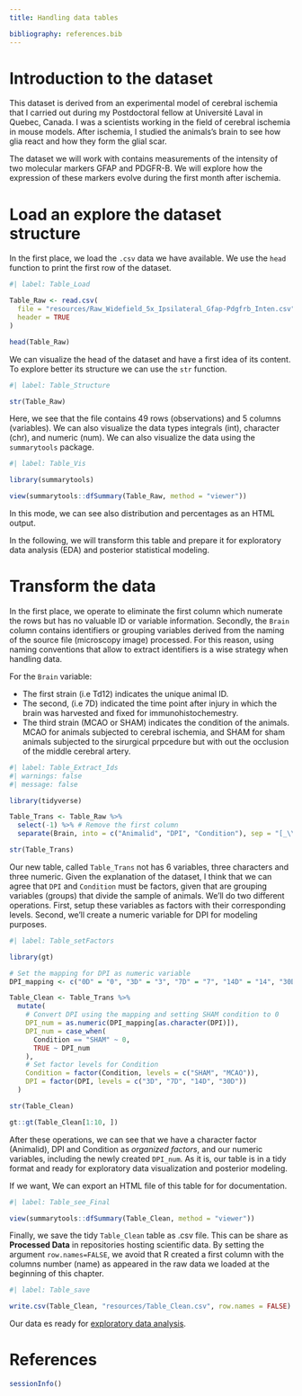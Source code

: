 ```yaml
---
title: Handling data tables

bibliography: references.bib
---
```


# Introduction to the dataset

This dataset is derived from an experimental model of cerebral ischemia that I carried out during my Postdoctoral fellow at Université Laval in Quebec, Canada. I was a scientists working in the field of cerebral ischemia in mouse models. After ischemia, I studied the animals's brain to see how glia react and how they form the glial scar. 

The dataset we will work with contains measurements of the intensity of two molecular markers GFAP and PDGFR-B. We will explore how the expression of these markers evolve during the first month after ischemia.

# Load an explore the dataset structure

In the first place, we load the `.csv` data we have available. We use the `head` function to print the first row of the dataset.

```r
#| label: Table_Load

Table_Raw <- read.csv(
  file = "resources/Raw_Widefield_5x_Ipsilateral_Gfap-Pdgfrb_Inten.csv",
  header = TRUE
)

head(Table_Raw)
```
We can visualize the head of the dataset and have a first idea of its content. To explore better its structure we can use the `str` function.

```r
#| label: Table_Structure

str(Table_Raw)
```
Here, we see that the file contains 49 rows (observations) and 5 columns (variables). We can also visualize the data types integrals (int), character (chr), and numeric (num). We can also visualize the data using the `summarytools` package.

```r
#| label: Table_Vis

library(summarytools)

view(summarytools::dfSummary(Table_Raw, method = "viewer"))
```

In this mode, we can see also distribution and percentages as an HTML output.  

In the following, we will transform this table and prepare it for exploratory data analysis (EDA) and posterior statistical modeling.


# Transform the data

In the first place, we operate to eliminate the first column which numerate the rows but has no valuable ID or variable information. Secondly, the `Brain` column contains identifiers or grouping variables derived from the naming of the source file (microscopy image) processed. For this reason, using naming conventions that allow to extract identifiers is a wise strategy when handling data. 

For the `Brain` variable:

- The first strain (i.e Td12) indicates the unique animal ID.
- The second, (i.e 7D) indicated the time point after injury in which the brain was harvested and fixed for immunohistochemestry.
- The third strain (MCAO or SHAM) indicates the condition of the animals. MCAO for animals subjected to cerebral ischemia, and SHAM for sham animals subjected to the sirurgical prpcedure but with out the occlusion of the middle cerebral artery. 

```r
#| label: Table_Extract_Ids
#| warnings: false
#| message: false

library(tidyverse)

Table_Trans <- Table_Raw %>%
  select(-1) %>% # Remove the first column
  separate(Brain, into = c("Animalid", "DPI", "Condition"), sep = "[_\\.]") # Extract metadata and separate into columns

str(Table_Trans)
```

Our new table, called `Table_Trans` not has 6 variables, three characters and three numeric. Given the explanation of the dataset, I think that we can agree that `DPI` and `Condition` must be factors, given that are grouping variables (groups) that divide the sample of animals. We'll do two different operations. First, setup these variables as factors with their corresponding levels. Second, we'll create a numeric variable for DPI for modeling purposes.   


```r
#| label: Table_setFactors

library(gt)

# Set the mapping for DPI as numeric variable
DPI_mapping <- c("0D" = "0", "3D" = "3", "7D" = "7", "14D" = "14", "30D" = "30")

Table_Clean <- Table_Trans %>%
  mutate(
    # Convert DPI using the mapping and setting SHAM condition to 0
    DPI_num = as.numeric(DPI_mapping[as.character(DPI)]),
    DPI_num = case_when(
      Condition == "SHAM" ~ 0,
      TRUE ~ DPI_num
    ),
    # Set factor levels for Condition
    Condition = factor(Condition, levels = c("SHAM", "MCAO")),
    DPI = factor(DPI, levels = c("3D", "7D", "14D", "30D"))
  )

str(Table_Clean)

gt::gt(Table_Clean[1:10, ])
```

After these operations, we can see that we have a character factor (Animalid), DPI and Condition as *organized factors*, and our numeric variables, including the newly created `DPI_num`. As it is, our table is in a tidy format and ready for exploratory data visualization and posterior modeling. 

If we want, We can export an HTML file of this table for for documentation.

```r
#| label: Table_see_Final

view(summarytools::dfSummary(Table_Clean, method = "viewer"))
```
Finally, we save the tidy `Table_Clean` table as .csv file. This can be share as **Processed Data** in repositories hosting scientific data. By setting the argument `row.names=FALSE`, we avoid that R created a first column with the columns number (name) as appeared in the raw data we loaded at the beginning of this chapter.

```r
#| label: Table_save

write.csv(Table_Clean, "resources/Table_Clean.csv", row.names = FALSE)
```


Our data es ready for [exploratory data analysis](Modeling-EDA.qmd).

# References

::: {#refs}
:::


```r
sessionInfo()
```

